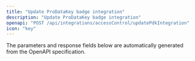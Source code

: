 ```yaml
---
title: "Update ProDataKey badge integration"
description: "Update ProDataKey badge integration"
openapi: "POST /api/integrations/accessControl/updatePdkIntegration"
icon: "key"
---
```


<Note>
The parameters and response fields below are automatically generated from the OpenAPI specification.
</Note>
